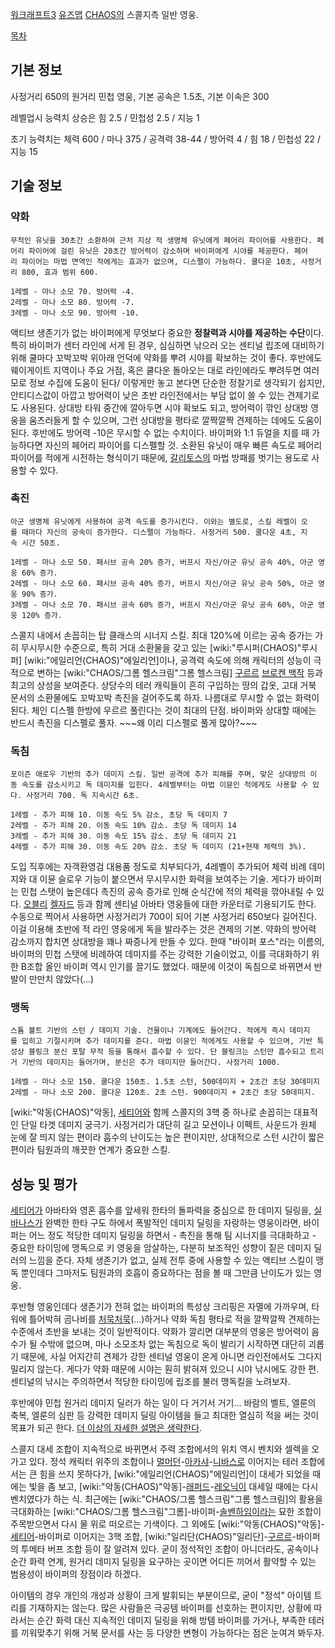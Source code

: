 [[워크래프트3]] [[유즈맵]] [[CHAOS]]의 스콜지측 일반 영웅. 

[[목차]]

== 기본 정보 ==

사정거리 650의 원거리 민첩 영웅, 기본 공속은 1.5초, 기본 이속은 300

레벨업시 능력치 상승은 힘 2.5 / 민첩성 2.5 / 지능 1

초기 능력치는 체력 600 / 마나 375 / 공격력 38-44 / 방어력 4 / 힘 18 / 민첩성 22 / 지능 15


== 기술 정보 == 

=== 약화 === 
 무적인 유닛을 30초간 소환하여 근처 지상 적 생명체 유닛에게 페어리 파이어를 사용한다. 페어리 파이어에 걸린 유닛은 20초간 방어력이 감소하며 바이퍼에게 시야를 제공한다. 페어리 파이어는 마법 면역인 적에게는 효과가 없으며, 디스펠이 가능하다. 쿨다운 10초, 사정거리 800, 효과 범위 600. 

 1레벨 - 마나 소모 70. 방어력 -4.
 2레벨 - 마나 소모 80. 방어력 -7.
 3레벨 - 마나 소모 90. 방어력 -10.

액티브 생존기가 없는 바이퍼에게 무엇보다 중요한 '''정찰력과 시야를 제공하는 수단'''이다. 특히 바이퍼가 센터 라인에 서게 된 경우, 심심하면 낚으러 오는 센티널 립조에 대비하기 위해 쿨마다 꼬박꼬박 위아래 언덕에 약화를 뿌려 시야를 확보하는 것이 좋다. 후반에도 웨이게이트 지역이나 주요 거점, 혹은 쿨다운 돌아오는 대로 라인에라도 뿌려두면 여러 모로 정보 수집에 도움이 된다/
이렇게만 놓고 본다면 단순한 정찰기로 생각되기 쉽지만, 안티디스값이 아깝고 방어력이 낮은 초반 라인전에서는 부담 없이 쓸 수 있는 견제기로도 사용된다. 상대방 타워 중간에 깔아두면 시야 확보도 되고, 방어력이 깎인 상대방 영웅을 움츠러들게 할 수 있으며, 그런 상대방을 평타로 깔짝깔짝 견제하는 데에도 도움이 된다. 후반에도 방어력 -10은 무시할 수 없는 수치이다. 바이퍼와 1:1 듀얼을 치를 때 가능하다면 자신의 페어리 파이어를 디스펠할 것.
소환된 유닛이 매우 빠른 속도로 페어리 파이어를 적에게 시전하는 형식이기 때문에, [[갈리토스]]의 마법 방패를 벗기는 용도로 사용할 수 있다.

=== 촉진 ===
 아군 생명체 유닛에게 사용하여 공격 속도를 증가시킨다. 이와는 별도로, 스킬 레벨이 오를 때마다 자신의 공속이 증가한다. 디스펠이 가능하다. 사정거리 500. 쿨다운 4초, 지속 시간 50초.

 1레벨 - 마나 소모 50. 패시브 공속 20% 증가, 버프시 자신/아군 유닛 공속 40%, 아군 영웅 60% 증가.
 2레벨 - 마나 소모 60. 패시브 공속 40% 증가, 버프시 자신/아군 유닛 공속 50%, 아군 영웅 90% 증가.
 3레벨 - 마나 소모 70. 패시브 공속 60% 증가, 버프시 자신/아군 유닛 공속 60%, 아군 영웅 120% 증가.

스콜지 내에서 손꼽히는 탑 클래스의 시너지 스킬. 최대 120%에 이르는 공속 증가는 가히 무시무시한 수준으로, 특히 거대 소환물을 갖고 있는 [wiki:"루시퍼(CHAOS)"루시퍼] [wiki:"에일리언(CHAOS)"에일리언]이나, 공격력 속도에 의해 캐릭터의 성능이 극적으로 변하는 [wiki:"CHAOS/그롬 헬스크림"그롬 헬스크림] [[구르르]] [[브로켄 백작]] 등과 최고의 상성을 보여준다. 상당수의 테러 캐릭들이 흔히 구입하는 땅의 갑옷, 고대 거북 문서의 소환물에도 꼬박꼬박 촉진을 걸어주도록 하자. 나름대로 무시할 수 없는 화력이 된다.
체인 디스펠 한방에 우르르 풀린다는 것이 최대의 단점. 바이퍼와 상대할 때에는 반드시 촉진을 디스펠로 풀자. ~~~왜 이리 디스펠로 풀게 많아?~~~

=== 독침 ===
 포이즌 애로우 기반의 추가 데미지 스킬. 일반 공격에 추가 피해를 주며, 맞은 상대방의 이동 속도를 감소시키고 독 데미지를 입힌다. 4레벨부터는 마법 이뮨인 적에게도 사용할 수 있다. 사정거리 700. 독 지속시간 6초. 

 1레벨 - 추가 피해 10. 이동 속도 5% 감소, 초당 독 데미지 7
 2레벨 - 추가 피해 20. 이동 속도 10% 감소. 초당 독 데미지 14
 3레벨 - 추가 피해 30. 이동 속도 15% 감소. 초당 독 데미지 21
 4레벨 - 추가 피해 30. 이동 속도 20% 감소. 초당 독 데미지 (21+현재 체력의 3%).

도입 직후에는 자객환영검 대용품 정도로 치부되다가, 4레벨이 추가되어 체력 비례 데미지와 대 이뮨 슬로우 기능이 붙으면서 무시무시한 화력을 보여주는 기술. 게다가 바이퍼는 민첩 스탯이 높은데다 촉진의 공속 증가로 인해 순식간에 적의 체력을 깎아내릴 수 있다. [[오블리]] [[켈자드]] 등과 함께 센티널 아바타 영웅들에 대한 카운터로 기용되기도 한다.
수동으로 찍어서 사용하면 사정거리가 700이 되어 기본 사정거리 650보다 길어진다. 이걸 이용해 초반에 적 라인 영웅에게 독을 발라주는 것은 견제의 기본. 약화의 방어력 감소까지 합치면 상대방을 꽤나 짜증나게 만들 수 있다. 
한때 "바이퍼 포스"라는 이름의, 바이퍼의 민첩 스탯에 비례하여 데미지를 주는 강력한 기술이었고, 이를 극대화하기 위한 B조합 올인 바이퍼 역시 인기를 끌기도 했었다. 때문에 이것이 독침으로 바뀌면서 반발이 만만치 않았다(...) 

=== 맹독 ===
 스톰 볼트 기반의 스턴 / 데미지 기술. 건물이나 기계에도 들어간다. 적에게 즉시 데미지를 입히고 기절시키며 추가 데미지를 준다. 마법 이뮨인 적에게도 사용할 수 있으며, 기반 특성상 블링크 분신 포탈 무적 등을 통해서 흡수할 수 있다. 단 블링크는 스턴만 흡수되고 트리거 기반의 데미지는 들어가며, 분신은 추가 데미지만 들어간다. 사정거리 1000.

 1레벨 - 마나 소모 150. 쿨다운 150초. 1.5초 스턴, 500데미지 + 2초간 초당 30데미지
 2레벨 - 마나 소모 200. 쿨다운 120초. 2초 스턴. 900데미지 + 2초간 초당 50데미지.

[wiki:"악동(CHAOS)"악동], [[세티어]]와 함께 스콜지의 3핵 중 하나로 손꼽히는 대표적인 단일 타겟 데미지 궁극기. 사정거리가 대단히 길고 모션이나 이펙트, 사운드가 원체 눈에 잘 띄지 않는 편이라 흡수의 난이도는 높은 편이지만, 상대적으로 스턴 시간이 짧은 편이라 팀원과의 깨끗한 연계가 중요한 스킬. 


== 성능 및 평가 == 

[[세티어]]가 아바타와 영혼 흡수를 앞세워 한타의 돌파력을 중심으로 한 데미지 딜링을, [[실바나스]]가 완벽한 한타 구도 하에서 폭발적인 데미지 딜링을 자랑하는 영웅이라면, 바이퍼는 어느 정도 적당한 데미지 딜링을 하면서 - 촉진을 통해 팀 시너지를 극대화하고 - 중요한 타이밍에 맹독으로 키 영웅을 암살하는, 다분히 보조적인 성향이 짙은 데미지 딜러의 느낌을 준다. 자체 생존기가 없고, 실제 전투 중에 사용할 수 있는 액티브 스킬이 맹독 뿐인데다 그마저도 팀원과의 호흡이 중요하다는 점을 볼 때 그만큼 난이도가 있는 영웅.

후반형 영웅인데다 생존기가 전혀 없는 바이퍼의 특성상 크리핑은 자멸에 가까우며, 타워에 틀어박혀 곰나비를 [[처묵처묵]](...)하거나 약화 독침 평타로 적을 깔짝깔짝 견제하는 수준에서 초반을 보내는 것이 일반적이다. 약화가 깔리면 대부분의 영웅은 방어력이 음수가 될 수밖에 없으며, 마나 소모조차 없는 독침으로 독이 발리기 시작하면 대단히 괴롭기 때문에, 사실 어지간히 견제가 강한 센티널 영웅이 온게 아니면 라인전에서도 그다지 밀리지 않는다. 게다가 약화 때문에 시야는 훤히 밝혀져 있으니 시야 낚시에도 강한 편. 센티널의 낚시는 주의하면서 적당한 타이밍에 립조를 불러 맹독킬을 노려보자.

후반에야 민첩 원거리 데미지 딜러가 하는 일이 다 거기서 거기... 바람의 벨트, 엘룬의 축복, 엘룬의 심판 등 강력한 데미지 딜링 아이템을 들고 최대한 열심히 적을 써는 것이 목표가 되곤 한다. [[더 이상의 자세한 설명은 생략한다]].

스콜지 대세 조합이 지속적으로 바뀌면서 주력 조합에서의 위치 역시 벤치와 셀렉을 오가고 있다. 정석 캐릭터 위주의 조합이나 [[멀머던]]-[[아카샤]]-[[니바스]]로 이어지는 테러 조합에서는 큰 힘을 쓰지 못하다가, [wiki:"에일리언(CHAOS)"에일리언]이 대세가 되었을 때에는 빛을 좀 보고, [wiki:"악동(CHAOS)"악동]-[[래퍼드]]-[[레오닉]]이 대세일 때에는 다시 벤치였다가 하는 식. 최근에는 [wiki:"CHAOS/그롬 헬스크림"그롬 헬스크림]의 활용을 극대화하는 [wiki:"CHAOS/그롬 헬스크림"그롬]-바이퍼-[[솔벤하임]]이라는 묘한 조합이 주목받으면서 다시 물 위로 떠오르는 기색이다. 그 외에도 [wiki:"악동(CHAOS)"악동]-[[세티어]]-바이퍼로 이어지는 3핵 조합, [wiki:"일리단(CHAOS)"일리단]-[[구르르]]-바이퍼의 투메타 버프 조합 등이 잘 알려져 있다. 굳이 정석적인 조합이 아니더라도, 공속이나 순간 화력 연계, 원거리 데미지 딜링을 요구하는 곳이면 어디든 끼어서 활약할 수 있는 범용성이 바이퍼의 장점이라 하겠다.

아이템의 경우 개인의 개성과 상황이 크게 발휘되는 부분이므로, 굳이 "정석" 아이템 트리를 기재하지는 않는다. 많은 사람들은 극공템 바이퍼를 선호하는 편이지만, 상황에 따라서는 순간 화력 대신 지속적인 데미지 딜링을 위해 방템 바이퍼를 가거나, 부족한 테러를 끼워맞추기 위해 거북 문서를 사는 등 다양한 변형이 가능하다는 점은 눈여겨 봐두자.



